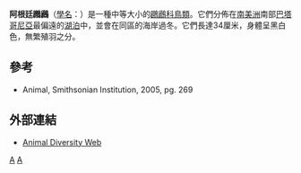 {{noteTA
|1=zh-cn:䴙䴘目; zh-tw:鷉形目; 
}}
{{Speciesbox 
| taxon = Podiceps gallardoi
| status = CR
| status_system = IUCN3.1
| status_ref = <ref>{{IUCN|id=22696628 |title=''Podiceps gallardoi'' |assessors=[[BirdLife_International|BirdLife International]]  |version=2019.3 |year=2019 |accessdate=26 February 2019}} 資料庫資料包含說明此物種被編入極危級別的原因</ref>
| image = Macá tobiano sobre vinagrilla en lago de la patagonia Argentina.jpg
| image_width = 260px
| authority = [[M._A._E._Rumboll|Rumboll]], 1974
}}
'''阿根廷鸊鷉'''（[[學名|學名]]：{{lang|la|''Podiceps gallardoi''}}）是一種中等大小的[[鸊鷉科|鸊鷉科]][[鳥類|鳥類]]。它們分佈在[[南美洲|南美洲]]南部[[巴塔哥尼亞|巴塔哥尼亞]]最偏遠的[[湖泊|湖泊]]中，並會在同區的海岸過冬。它們長達34厘米，身體呈黑白色，無繁殖羽之分。

==參考==
{{reflist}}
* Animal, Smithsonian Institution, 2005, pg. 269

==外部連結==
*[http://animaldiversity.ummz.umich.edu/site/resources/grzimek_birds/Podicipedidae/Podiceps_gallardoi.jpg/view.html Animal Diversity Web]
{{Taxonbar}}

[[Category:鸊鷉屬|A]]
[[Category:阿根廷鳥類|A]]